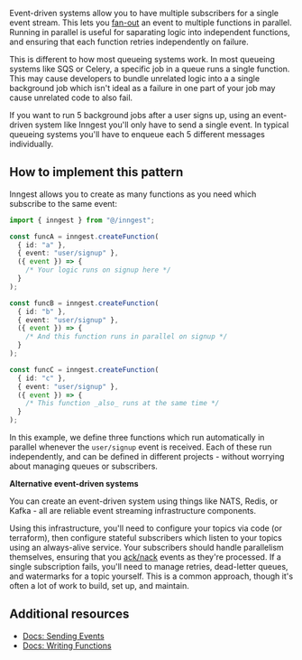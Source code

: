Event-driven systems allow you to have multiple subscribers for a single event stream.  This lets you [fan-out](https://en.wikipedia.org/wiki/Fan-out_(software)#Message-oriented_middleware) an event to multiple functions in parallel.  Running in parallel is useful for saparating logic into independent functions, and ensuring that each function retries independently on failure.

This is different to how most queueing systems work.  In most queueing systems like SQS or Celery, a specific job in a queue runs a single function.  This may cause developers to bundle unrelated logic into a a single background job which isn't ideal as a failure in one part of your job may cause unrelated code to also fail.

If you want to run 5 background jobs after a user signs up, using an event-driven system like Inngest you'll only have to send a single event.  In typical queueing systems you'll have to enqueue each 5 different messages individually.

## How to implement this pattern

Inngest allows you to create as many functions as you need which subscribe to the same event:

```typescript
import { inngest } from "@/inngest";

const funcA = inngest.createFunction(
  { id: "a" },
  { event: "user/signup" },
  ({ event }) => {
    /* Your logic runs on signup here */
  }
);

const funcB = inngest.createFunction(
  { id: "b" },
  { event: "user/signup" },
  ({ event }) => {
    /* And this function runs in parallel on signup */
  }
);

const funcC = inngest.createFunction(
  { id: "c" },
  { event: "user/signup" },
  ({ event }) => {
    /* This function _also_ runs at the same time */
  }
);
```

In this example, we define three functions which run automatically in parallel whenever the `user/signup` event is received.  Each of these run independently, and can be defined in different projects - without worrying about managing queues or subscribers.

**Alternative event-driven systems**

You can create an event-driven system using things like NATS, Redis, or Kafka - all are reliable event streaming infrastructure components.

Using this infrastructure, you'll need to configure your topics via code (or terraform), then configure stateful subscribers which listen to your topics using an always-alive service.  Your subscribers should handle parallelism themselves, ensuring that you [ack/nack](https://nats-io.gitbook.io/legacy-nats-docs/nats-streaming-server-aka-stan/developing-with-stan/acknowledgements) events as they're processed.  If a single subscription fails, you'll need to manage retries, dead-letter queues, and watermarks for a topic yourself. This is a common approach, though it's often a lot of work to build, set up, and maintain.

## Additional resources

* [Docs: Sending Events](/docs/events?ref=patterns)
* [Docs: Writing Functions](/docs/functions?ref=patterns)
